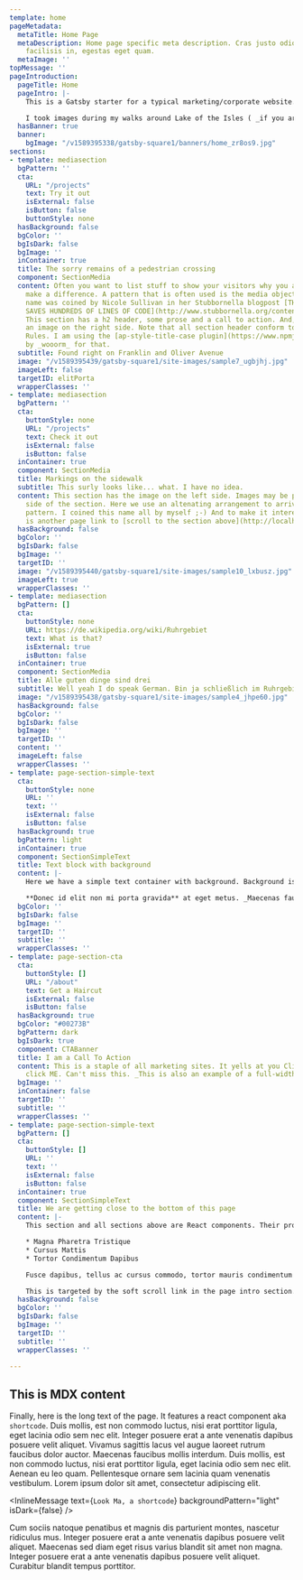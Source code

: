 ```yaml
---
template: home
pageMetadata:
  metaTitle: Home Page
  metaDescription: Home page specific meta description. Cras justo odio, dapibus ac
    facilisis in, egestas eget quam.
  metaImage: ''
topMessage: ''
pageIntroduction:
  pageTitle: Home
  pageIntro: |-
    This is a Gatsby starter for a typical marketing/corporate website. Content is created with [MDX](https://www.gatsbyjs.org/docs/mdx/). It lets you write JSX embedded inside Markdown. It’s a great combination because it allows you to use Markdown’s terse syntax (such as # Heading) for your content and JSX for more advanced, or reusable components. This page is using several components and then at the bottom there is also some markdown body text.

    I took images during my walks around Lake of the Isles ( _if you are from Minneapolis you know where that is_ ) to provide some interesting visuals. This home page features a simple banner and startes with an introduction that features a somewhat larger font size, well, it is an intro after all. Inside this intro you'll find an [in-page link to a section below. Please click it.](http://localhost:8000/#testTarget). Throughout the site smooth scrolling is implemented with [smooth-scroll](https://github.com/cferdinandi/smooth-scroll) a plugin by _cferdinandi_. I'd have liked to use `scroll-behavior: smooth;` which is browser native but Safari doesn't support it and a couple of polyfills didn't seem to work. Once you start scrolling a back-to-top link will appear in the lower right corner of the page, which will scroll the page back to... wait for it... the top of the page.
  hasBanner: true
  banner:
    bgImage: "/v1589395338/gatsby-square1/banners/home_zr8os9.jpg"
sections:
- template: mediasection
  bgPattern: ''
  cta:
    URL: "/projects"
    text: Try it out
    isExternal: false
    isButton: false
    buttonStyle: none
  hasBackground: false
  bgColor: ''
  bgIsDark: false
  bgImage: ''
  inContainer: true
  title: The sorry remains of a pedestrian crossing
  component: SectionMedia
  content: Often you want to list stuff to show your visitors why you and your products
    make a difference. A pattern that is often used is the media object pattern. This
    name was coined by Nicole Sullivan in her Stubbornella blogpost [THE MEDIA OBJECT
    SAVES HUNDREDS OF LINES OF CODE](http://www.stubbornella.org/content/2010/06/25/the-media-object-saves-hundreds-of-lines-of-code/).
    This section has a h2 header, some prose and a call to action. And, of course,
    an image on the right side. Note that all section header conform to AP Style Capitalization
    Rules. I am using the [ap-style-title-case plugin](https://www.npmjs.com/package/ap-style-title-case)
    by _wooorm_ for that.
  subtitle: Found right on Franklin and Oliver Avenue
  image: "/v1589395439/gatsby-square1/site-images/sample7_ugbjhj.jpg"
  imageLeft: false
  targetID: elitPorta
  wrapperClasses: ''
- template: mediasection
  bgPattern: ''
  cta:
    buttonStyle: none
    URL: "/projects"
    text: Check it out
    isExternal: false
    isButton: false
  inContainer: true
  component: SectionMedia
  title: Markings on the sidewalk
  subtitle: This surly looks like... what. I have no idea.
  content: This section has the image on the left side. Images may be placed on either
    side of the section. Here we use an altenating arrangement to arrive at a ZigZag
    pattern. I coined this name all by myself ;-) And to make it interesting there
    is another page link to [scroll to the section above](http://localhost:8000/#elitPorta).
  hasBackground: false
  bgColor: ''
  bgIsDark: false
  bgImage: ''
  targetID: ''
  image: "/v1589395440/gatsby-square1/site-images/sample10_lxbusz.jpg"
  imageLeft: true
  wrapperClasses: ''
- template: mediasection
  bgPattern: []
  cta:
    buttonStyle: none
    URL: https://de.wikipedia.org/wiki/Ruhrgebiet
    text: What is that?
    isExternal: true
    isButton: false
  inContainer: true
  component: SectionMedia
  title: Alle guten dinge sind drei
  subtitle: Well yeah I do speak German. Bin ja schließlich im Ruhrgebiet geboren.
  image: "/v1589395438/gatsby-square1/site-images/sample4_jhpe60.jpg"
  hasBackground: false
  bgColor: ''
  bgIsDark: false
  bgImage: ''
  targetID: ''
  content: ''
  imageLeft: false
  wrapperClasses: ''
- template: page-section-simple-text
  cta:
    buttonStyle: none
    URL: ''
    text: ''
    isExternal: false
    isButton: false
  hasBackground: true
  bgPattern: light
  inContainer: true
  component: SectionSimpleText
  title: Text block with background
  content: |-
    Here we have a simple text container with background. Background is courtesy of [Gradient Magic](https://www.gradientmagic.com/), a free gallery of fantastic and unique CSS gradients. Since we are using MDX to author content, this content may also include react components. In this website I am using this capability like Wordpress uses Shortcodes. An example is used down a couple of sections.

    **Donec id elit non mi porta gravida** at eget metus. _Maecenas faucibus mollis interdum_. Fusce dapibus, tellus ac cursus commodo, tortor mauris condimentum nibh, ut fermentum massa justo sit amet risus. Maecenas faucibus mollis interdum. Duis mollis, **est non commodo luctus**, nisi erat porttitor ligula, eget lacinia odio sem nec elit.
  bgColor: ''
  bgIsDark: false
  bgImage: ''
  targetID: ''
  subtitle: ''
  wrapperClasses: ''
- template: page-section-cta
  cta:
    buttonStyle: []
    URL: "/about"
    text: Get a Haircut
    isExternal: false
    isButton: false
  hasBackground: true
  bgColor: "#00273B"
  bgPattern: dark
  bgIsDark: true
  component: CTABanner
  title: I am a Call To Action
  content: This is a staple of all marketing sites. It yells at you Click, click,
    click ME. Can't miss this. _This is also an example of a full-width background._
  bgImage: ''
  inContainer: false
  targetID: ''
  subtitle: ''
  wrapperClasses: ''
- template: page-section-simple-text
  bgPattern: []
  cta:
    buttonStyle: []
    URL: ''
    text: ''
    isExternal: false
    isButton: false
  inContainer: true
  component: SectionSimpleText
  title: We are getting close to the bottom of this page
  content: |-
    This section and all sections above are React components. Their props are defined in the Frontmatter of this page. This section is the last one of these. Nothing special here, just a text-based section.

    * Magna Pharetra Tristique
    * Cursus Mattis
    * Tortor Condimentum Dapibus

    Fusce dapibus, tellus ac cursus commodo, tortor mauris condimentum nibh, ut fermentum massa justo sit amet risus. Maecenas sed diam eget risus varius blandit sit amet non magna. Fusce dapibus, tellus ac cursus commodo, tortor mauris condimentum nibh, ut fermentum massa justo sit amet risus. Nullam quis risus eget urna mollis ornare vel eu leo. Integer posuere erat a ante venenatis dapibus posuere velit aliquet. Here is an inline target `<div id="testTarget">`.

    This is targeted by the soft scroll link in the page intro section. Fusce dapibus, tellus ac cursus commodo, tortor mauris condimentum nibh, ut fermentum massa justo sit amet risus. Nulla vitae elit libero, a pharetra augue. Curabitur blandit tempus porttitor. Cras justo odio, dapibus ac facilisis in, egestas eget quam. Vivamus sagittis lacus vel augue laoreet rutrum faucibus dolor auctor. Nullam quis risus eget urna mollis ornare vel eu leo.
  hasBackground: false
  bgColor: ''
  bgIsDark: false
  bgImage: ''
  targetID: ''
  subtitle: ''
  wrapperClasses: ''

---
```

## This is MDX content

Finally, here is the long text of the page. It features a react component aka `shortcode`. Duis mollis, est non commodo luctus, nisi erat porttitor ligula, eget lacinia odio sem nec elit. Integer posuere erat a ante venenatis dapibus posuere velit aliquet. Vivamus sagittis lacus vel augue laoreet rutrum faucibus dolor auctor. Maecenas faucibus mollis interdum. Duis mollis, est non commodo luctus, nisi erat porttitor ligula, eget lacinia odio sem nec elit. Aenean eu leo quam. Pellentesque ornare sem lacinia quam venenatis vestibulum. Lorem ipsum dolor sit amet, consectetur adipiscing elit.

<InlineMessage text={`Look Ma, a shortcode`} backgroundPattern="light" isDark={false} />

Cum sociis natoque penatibus et magnis dis parturient montes, nascetur ridiculus mus. Integer posuere erat a ante venenatis dapibus posuere velit aliquet. Maecenas sed diam eget risus varius blandit sit amet non magna. Integer posuere erat a ante venenatis dapibus posuere velit aliquet. Curabitur blandit tempus porttitor.